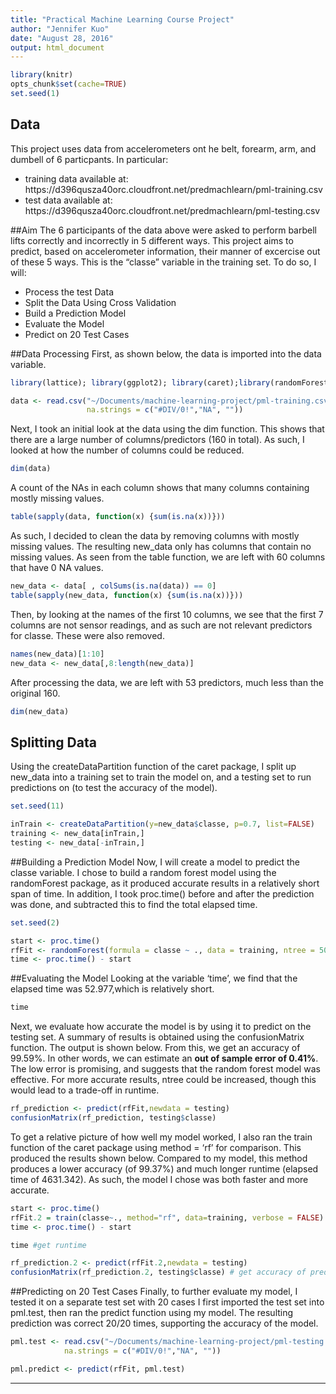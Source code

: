```yaml
---
title: "Practical Machine Learning Course Project"
author: "Jennifer Kuo"
date: "August 28, 2016"
output: html_document
---
```


```r
library(knitr)
opts_chunk$set(cache=TRUE)
set.seed(1)
```

## Data

This project uses data from accelerometers ont he belt, forearm, arm, and dumbell of 6 particpants. In particular: 

*  training data available at: https://d396qusza40orc.cloudfront.net/predmachlearn/pml-training.csv
*  test data available at: https://d396qusza40orc.cloudfront.net/predmachlearn/pml-testing.csv

##Aim
The 6 participants of the data above were asked to perform barbell lifts correctly and incorrectly in 5 different ways. This project aims to predict, based on accelerometer information, their manner of excercise out of these 5 ways. This is the "classe" variable in the training set. To do so, I will:

*  Process the test Data
*  Split the Data Using Cross Validation
*  Build a Prediction Model
*  Evaluate the Model 
*  Predict on 20 Test Cases


##Data Processing
First, as shown below, the data is imported into the data variable.
```r
library(lattice); library(ggplot2); library(caret);library(randomForest)

data <- read.csv("~/Documents/machine-learning-project/pml-training.csv",
                 na.strings = c("#DIV/0!","NA", ""))
```

Next, I took an initial look at the data using the dim function. This shows that there are a large number of columns/predictors (160 in total). As such, I looked at how the number of columns could be reduced. 
```r
dim(data)
```

A count of the NAs in each column shows that many columns containing mostly missing values.
```r
table(sapply(data, function(x) {sum(is.na(x))}))
```

As such, I decided to clean the data by removing columns with mostly missing values. The resulting new_data only has columns that contain no missing values. As seen from the table function, we are left with 60 columns that have 0 NA values. 

```r
new_data <- data[ , colSums(is.na(data)) == 0]
table(sapply(new_data, function(x) {sum(is.na(x))}))
```

Then, by looking at the names of the first 10 columns, we see that the first 7 columns are not sensor readings, and as such are not relevant predictors for classe. These were also removed.

```r
names(new_data)[1:10]
new_data <- new_data[,8:length(new_data)]

```

After processing the data, we are left with 53 predictors, much less than the original 160.
```r
dim(new_data)
```

## Splitting Data
Using the createDataPartition function of the caret package, I split up new_data into a training set to train the model on, and a testing set to run predictions on (to test the accuracy of the model).
```r
set.seed(11)

inTrain <- createDataPartition(y=new_data$classe, p=0.7, list=FALSE)
training <- new_data[inTrain,]
testing <- new_data[-inTrain,]
```

##Building a Prediction Model
Now, I will create a model to predict the classe variable. I chose to build a random forest model using the randomForest package, as it produced accurate results in a relatively short span of time. 
In addition, I took proc.time() before and after the prediction was done, and subtracted this to find the total elapsed time.
```r
set.seed(2)

start <- proc.time()
rfFit <- randomForest(formula = classe ~ ., data = training, ntree = 500)
time <- proc.time() - start

```

##Evaluating the Model
Looking at the variable 'time', we find that the elapsed time was 52.977,which is relatively short.
```r
time
```

Next, we evaluate how accurate the model is by using it to predict on the testing set. A summary of results is obtained using the confusionMatrix function. The output is shown below. From this, we get an accuracy of 99.59%. In other words, we can estimate an **out of sample error of 0.41%**. The low error is promising, and suggests that the random forest model was effective. For more accurate results, ntree could be increased, though this would lead to a trade-off in runtime. 

```r
rf_prediction <- predict(rfFit,newdata = testing)
confusionMatrix(rf_prediction, testing$classe)
```

To get a relative picture of how well my model worked, I also ran the train function of the caret package using method = 'rf' for comparison. This produced the results shown below. Compared to my model, this method produces a lower accuracy (of 99.37%) and much longer runtime (elapsed time of 4631.342). As such, the model I chose was both faster and more accurate. 

```r
start <- proc.time()
rfFit.2 = train(classe~., method="rf", data=training, verbose = FALSE)
time <- proc.time() - start

time #get runtime

rf_prediction.2 <- predict(rfFit.2,newdata = testing)
confusionMatrix(rf_prediction.2, testing$classe) # get accuracy of prediction

```

##Predicting on 20 Test Cases
Finally, to further evaluate my model, I tested it on a separate test set with 20 cases I first imported the test set into pml.test, then ran the predict function using my model. The resulting prediction was correct 20/20 times, supporting the accuracy of the model.

```r
pml.test <- read.csv("~/Documents/machine-learning-project/pml-testing.csv",
            na.strings = c("#DIV/0!","NA", ""))
```

```r
pml.predict <- predict(rfFit, pml.test)
```

***************************************************************************